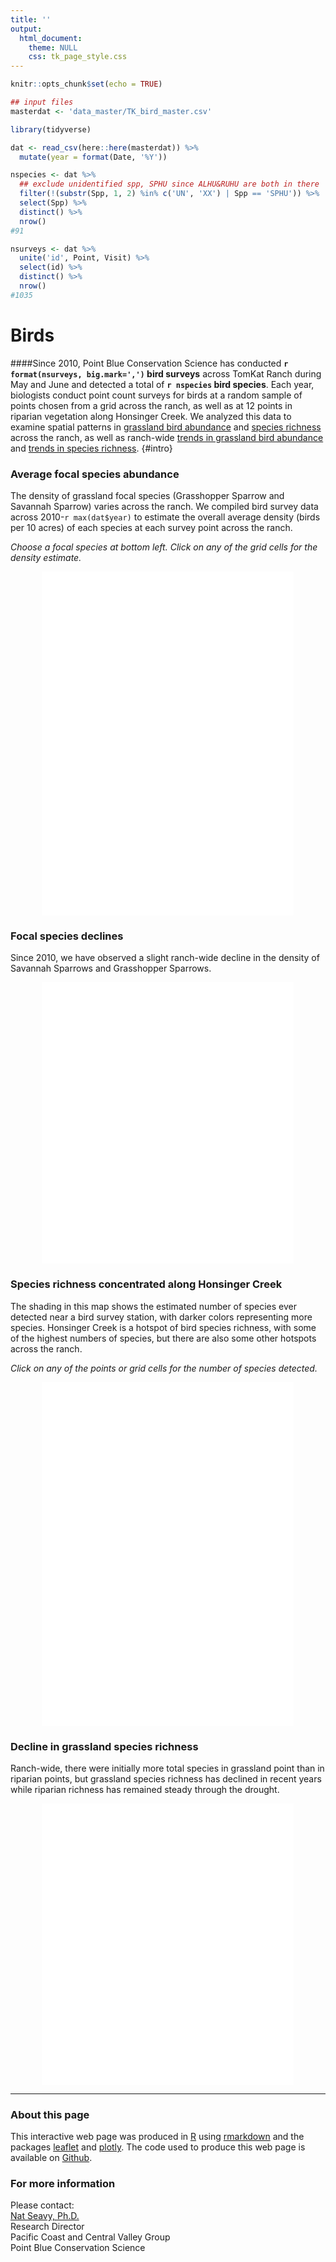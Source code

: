 ```yaml
---
title: ''
output:
  html_document:
    theme: NULL
    css: tk_page_style.css
---
```


```r
knitr::opts_chunk$set(echo = TRUE)

## input files
masterdat <- 'data_master/TK_bird_master.csv'

library(tidyverse)

dat <- read_csv(here::here(masterdat)) %>%
  mutate(year = format(Date, '%Y'))

nspecies <- dat %>%
  ## exclude unidentified spp, SPHU since ALHU&RUHU are both in there
  filter(!(substr(Spp, 1, 2) %in% c('UN', 'XX') | Spp == 'SPHU')) %>%
  select(Spp) %>%
  distinct() %>%
  nrow()
#91

nsurveys <- dat %>% 
  unite('id', Point, Visit) %>%
  select(id) %>%
  distinct() %>% 
  nrow()
#1035

```

<a id="top"></a>

Birds
===============================
####Since 2010, Point Blue Conservation Science has conducted <b>`r format(nsurveys, big.mark=',')` bird surveys</b> across TomKat Ranch during May and June and detected a total of <b>`r nspecies` bird species</b>. Each year, biologists conduct point count surveys for birds at a random sample of points chosen from a grid across the ranch, as well as at 12 points in riparian vegetation along Honsinger Creek. We analyzed this data to examine spatial patterns in [grassland bird abundance](#distribution) and [species richness](#richness) across the ranch, as well as ranch-wide [trends in grassland bird abundance](#trends) and [trends in species richness](#richtrend). {#intro}


<a id='distribution'></a>

### Average focal species abundance 

The density of grassland focal species (Grasshopper Sparrow and Savannah Sparrow) varies across the ranch. We compiled  bird survey data across 2010-`r max(dat$year)` to estimate the overall average density (birds per 10 acres) of each species at each survey point across the ranch.


<i>Choose a focal species at bottom left. Click on any of the grid cells for the density estimate.</i>

<center>
<iframe src="bird_map1.html" style="border: none;" width = 80%; height = 550px;></iframe>
</center>


<a id='trends'></a>  

### Focal species declines 
  
Since 2010, we have observed a slight ranch-wide decline in the density of Savannah Sparrows and Grasshopper Sparrows.

<center>
<iframe src="bird_graph1.html" style="border: none;" width = 80%; height = 450px;></iframe>
</center>


<a id='richness'></a>  

### Species richness concentrated along Honsinger Creek  
  
The shading in this map shows the estimated number of species ever detected near a bird survey station, with darker colors representing more species. Honsinger Creek is a hotspot of bird species richness, with some of the highest numbers of species, but there are also some other hotspots across the ranch.

<i>Click on any of the points or grid cells for the number of species detected.</i>

<center>
<iframe src="bird_map2.html" style="border: none;" width = 80%; height = 550px;></iframe>
</center>


<a id='richtrend'></a>

### Decline in grassland species richness  
Ranch-wide, there were initially more total species in grassland point than in riparian points, but grassland species richness has declined in recent years while riparian richness has remained steady through the drought.

<center>
<iframe src="bird_graph2.html" style="border: none;" width = 80%; height = 450px;></iframe>
</center>

-------------

### About this page

This interactive web page was produced in [R](https://www.R-project.org/) using [rmarkdown](https://rmarkdown.rstudio.com/) and the packages [leaflet](http://rstudio.github.io/leaflet/) and [plotly](https://plot.ly/r/). The code used to produce this web page is available on [Github](https://github.com/pointblue/tomkat).


### For more information

Please contact:  
[Nat Seavy, Ph.D.](mailto:nseavy@pointblue.org)  
Research Director  
Pacific Coast and Central Valley Group  
Point Blue Conservation Science  

